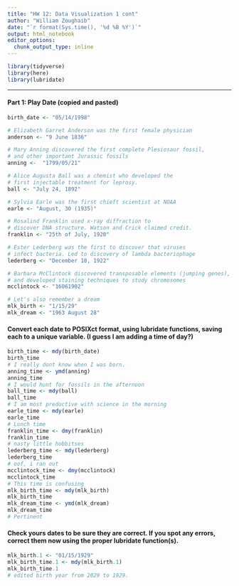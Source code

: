 ```yaml
---
title: "HW 12: Data Visualization 1 cont"
author: "William Zoughaib"
date: "`r format(Sys.time(), '%d %B %Y')`"
output: html_notebook
editor_options: 
  chunk_output_type: inline
---
```

```r
library(tidyverse)
library(here)
library(lubridate)
```
***
#### Part 1: Play Date (copied and pasted)
```r
birth_date <- "05/14/1998"

# Elizabeth Garret Anderson was the first female physician
anderson <- "9 June 1836"

# Mary Anning discovered the first complete Plesiosaur fossil, 
# and other important Jurassic fossils
anning <-  "1799/05/21"

# Alice Augusta Ball was a chemist who developed the
# first injectable treatment for leprosy.
ball <- "July 24, 1892"

# Sylvia Earle was the first chieft scientist at NOAA
earle <- "August, 30 (1935)"

# Rosalind Franklin used x-ray diffraction to 
# discover DNA structure. Watson and Crick claimed credit.
franklin <- "25th of July, 1920"

# Ester Lederberg was the first to discover that viruses 
# infect bacteria. Led to discovery of lambda bacteriophage
lederberg <- "December 18, 1922"

# Barbara McClintock discovered transposable elements (jumping genes),
# and developed staining techniques to study chromosomes
mcclintock <- "16061902"

# Let's also remember a dream
mlk_birth <- "1/15/29"
mlk_dream <- "1963 August 28"
```
#### Convert each date to POSIXct format, using lubridate functions, saving each to a unique variable.  (I guess I am adding a time of day?)
```r
birth_time <- mdy(birth_date)
birth_time
# I really dont know when I was born.  
anning_time <- ymd(anning)
anning_time
# I would hunt for fossils in the afternoon
ball_time <- mdy(ball)
ball_time
# I am most preductive with science in the morning
earle_time <- mdy(earle)
earle_time
# Lunch time
franklin_time <- dmy(franklin)
franklin_time
# nasty little hobbitses
lederberg_time <- mdy(lederberg)
lederberg_time
# oof, i ran out
mcclintock_time <- dmy(mcclintock)
mcclintock_time
# This time is confusing
mlk_birth_time <- mdy(mlk_birth)
mlk_birth_time
mlk_dream_time <- ymd(mlk_dream)
mlk_dream_time
# Pertinent
```
#### Check yours dates to be sure they are correct. If you spot any errors, correct them now using the proper lubridate function(s).
```r
mlk_birth.1 <- "01/15/1929"
mlk_birth_time.1 <- mdy(mlk_birth.1)
mlk_birth_time.1
# edited birth year from 2029 to 1929.  
```




